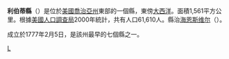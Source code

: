 {{noteTA
|G1=USState
}}
{{Otheruses|利伯蒂縣|subject=美國喬治亞州的一個縣|other=同名的縣}}
<!--[[File:Map_of_Georgia_highlighting_Liberty_County.svg|right]]-->
{{Infobox U.S. County
| county = 利伯蒂縣
| state = 喬治亞州 
| en county = Liberty County
| en state = Georgia 
| map = Liberty County Georgia.png
| map size = 225
| founded = 1777年2月5日
| seat = [[海恩斯维尔_(佐治亚州)|海恩斯维尔]]
| largest city = Hinesville
| area mi = 603
| area km = 1,561
| area land mi = 519
| area land km = 1,344
| area water mi = 83
| area water km = 216
| area percentage = 13.85% 
| census estimate yr = 2005
| pop = 57,544
| density mi = 119
| density km = 46
| time zone = 北美东部时区
| UTC offset = -5
| DST offset = -4
| web = 
}}
'''利伯蒂縣'''（{{lang-en|Liberty County}}）是位於[[美國|美國]][[喬治亞州|喬治亞州]]東部的一個縣，東傍[[大西洋|大西洋]]。面積1,561平方公里。根據[[美國人口調查局|美國人口調查局]]2000年統計，共有人口61,610人。縣治[[海恩斯维尔_(佐治亚州)|海恩斯维尔]]（{{lang|en|Hinesville}}）。

成立於1777年2月5日，是該州最早的七個縣之一。

{{利柏提縣 (喬治亞州)}}
{{佐治亚州}}
{{Georgia state-stub}}

[[Category:佐治亚州行政区划|L]]
